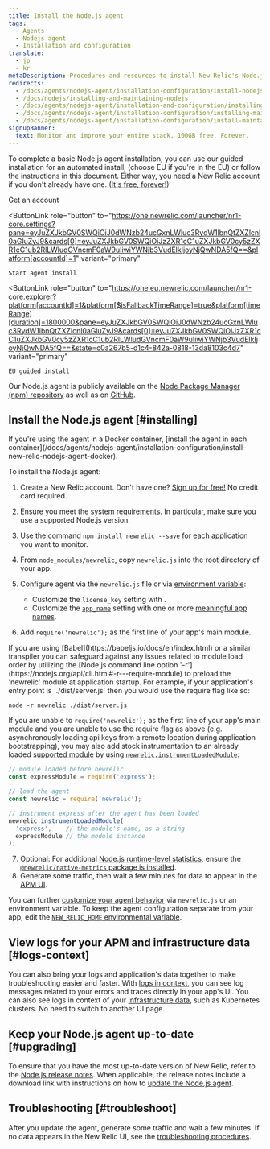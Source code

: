 ```yaml
---
title: Install the Node.js agent
tags:
  - Agents
  - Nodejs agent
  - Installation and configuration
translate:
  - jp
  - kr
metaDescription: Procedures and resources to install New Relic's Node.js agent.
redirects:
  - /docs/agents/nodejs-agent/installation-configuration/install-nodejs-agent
  - /docs/nodejs/installing-and-maintaining-nodejs
  - /docs/agents/nodejs-agent/installation-and-configuration/installing-and-maintaining-nodejs
  - /docs/agents/nodejs-agent/installation-configuration/installing-maintaining-nodejs
  - /docs/agents/nodejs-agent/installation-configuration/install-maintain-nodejs
signupBanner:
  text: Monitor and improve your entire stack. 100GB free. Forever.
---
```


To complete a basic Node.js agent installation, you can use our guided installation for an automated install, (choose EU if you're in the EU) or follow the instructions in this document. Either way, you need a New Relic account if you don't already have one. ([It's free, forever!](/docs/accounts/accounts-billing/new-relic-one-pricing-billing/new-relic-one-pricing-billing/#how-pricing-works))

<ButtonGroup>
  <ButtonLink
    data-tessen="stitchedPathLinkClick"
    role="button"
    to="https://newrelic.com/signup"
    variant="primary"
  >
    Get an account
  </ButtonLink>

  <ButtonLink
    role="button"
    to="https://one.newrelic.com/launcher/nr1-core.settings?pane=eyJuZXJkbGV0SWQiOiJ0dWNzb24ucGxnLWluc3RydW1lbnQtZXZlcnl0aGluZyJ9&cards[0]=eyJuZXJkbGV0SWQiOiJzZXR1cC1uZXJkbGV0cy5zZXR1cC1ub2RlLWludGVncmF0aW9uIiwiYWNjb3VudElkIjoyNjQwNDA5fQ==&platform[accountId]=1"
    variant="primary"
  >
    Start agent install
  </ButtonLink>

  <ButtonLink
    role="button"
    to="https://one.eu.newrelic.com/launcher/nr1-core.explorer?platform[accountId]=1&platform[$isFallbackTimeRange]=true&platform[timeRange][duration]=1800000&pane=eyJuZXJkbGV0SWQiOiJ0dWNzb24ucGxnLWluc3RydW1lbnQtZXZlcnl0aGluZyJ9&cards[0]=eyJuZXJkbGV0SWQiOiJzZXR1cC1uZXJkbGV0cy5zZXR1cC1ub2RlLWludGVncmF0aW9uIiwiYWNjb3VudElkIjoyNjQwNDA5fQ==&state=c0a267b5-d1c4-842a-0818-13da8103c4d7"
    variant="primary"
  >
    EU guided install
  </ButtonLink>
</ButtonGroup>

Our Node.js agent is publicly available on the [Node Package Manager (npm) repository](https://npmjs.org/package/newrelic) as well as on [GitHub](https://github.com/newrelic/node-newrelic).

## Install the Node.js agent [#installing]

<Callout variant="important">
  If you're using the agent in a Docker container, [install the agent in each container](/docs/agents/nodejs-agent/installation-configuration/install-new-relic-nodejs-agent-docker).
</Callout>

To install the Node.js agent:

1. Create a New Relic account. Don't have one? [Sign up for free!](https://newrelic.com/signup) No credit card required.
2. Ensure you meet the [system requirements](/docs/agents/nodejs-agent/getting-started/compatibility-requirements-nodejs-agent). In particular, make sure you use a supported Node.js version.
3. Use the command `npm install newrelic --save` for each application you want to monitor.
4. From `node_modules/newrelic`, copy `newrelic.js` into the root directory of your app.
5. Configure agent via the `newrelic.js` file or via [environment variable](/docs/agents/nodejs-agent/installation-configuration/nodejs-agent-configuration#environment):

   * Customize the `license_key` setting with <InlinePopover type="licenseKey" />.
   * Customize the [`app_name`](/docs/agents/nodejs-agent/installation-configuration/nodejs-agent-configuration#app_name) setting with one or more [meaningful app names](/docs/apm/new-relic-apm/installation-and-configuration/naming-your-application).
6. Add `require('newrelic');` as the first line of your app's main module.

<Callout variant="important">
  If you are using [Babel](https://babeljs.io/docs/en/index.html) or a similar transpiler you can safeguard against any issues related to module load order by utilizing the [Node.js command line option '-r'](https://nodejs.org/api/cli.html#-r---require-module) to preload the 'newrelic' module at application startup. For example, if your application's entry point is `./dist/server.js` then you would use the require flag like so:

  ```
  node -r newrelic ./dist/server.js
  ```
  If you are unable to `require('newrelic');` as the first line of your app's main module and you are unable to use the require flag as above (e.g. asynchronously loading api keys from a remote location during application bootstrapping), you may also add stock instrumentation to an already loaded [supported module](https://github.com/newrelic/node-newrelic/blob/0113eb5f0e707dc662a17d262a841503bab88841/lib/instrumentations.js#L6#L6) by using [`newrelic.instrumentLoadedModule`](/docs/apm/agents/nodejs-agent/api-guides/nodejs-agent-api/#instrumentLoadedModule):
  
  ```js
  // module loaded before newrelic 
  const expressModule = require('express');
  
  // load the agent
  const newrelic = require('newrelic');

  // instrument express after the agent has been loaded
  newrelic.instrumentLoadedModule(
    'express',    // the module's name, as a string
    expressModule // the module instance
  );
  ```
</Callout>

7. Optional: For additional [Node.js runtime-level statistics](/docs/agents/nodejs-agent/supported-features/node-vms-statistics-page), ensure the [`@newrelic/native-metrics` package is installed](/docs/agents/nodejs-agent/supported-features/node-vm-measurements).
8. Generate some traffic, then wait a few minutes for data to appear in the [APM UI](/docs/apm/applications-menu/monitoring/apm-overview-page).

You can further [customize your agent behavior](/docs/agents/nodejs-agent/installation-configuration/nodejs-agent-configuration) via `newrelic.js` or an environment variable. To keep the agent configuration separate from your app, edit the [`NEW_RELIC_HOME` environmental variable](/docs/agents/nodejs-agent/installation-configuration/nodejs-agent-configuration#home).

<InstallFeedback />

## View logs for your APM and infrastructure data [#logs-context]

You can also bring your logs and application's data together to make troubleshooting easier and faster. With [logs in context](/docs/logs/logs-context/configure-logs-context-nodejs/), you can see log messages related to your errors and traces directly in your app's UI. You can also see logs in context of your [infrastructure data](/docs/logs/forward-logs/forward-your-logs-using-infrastructure-agent/), such as Kubernetes clusters. No need to switch to another UI page.

## Keep your Node.js agent up-to-date [#upgrading]

To ensure that you have the most up-to-date version of New Relic, refer to the [Node.js release notes](/docs/release-notes/agent-release-notes/nodejs-release-notes). When applicable, the release notes include a download link with instructions on how to [update the Node.js agent](/docs/agents/nodejs-agent/installation-configuration/upgrade-nodejs-agent).

## Troubleshooting [#troubleshoot]

After you update the agent, generate some traffic and wait a few minutes. If no data appears in the New Relic UI, see the [troubleshooting procedures](/docs/agents/nodejs-agent/troubleshooting/troubleshooting-your-nodejs-installation).
